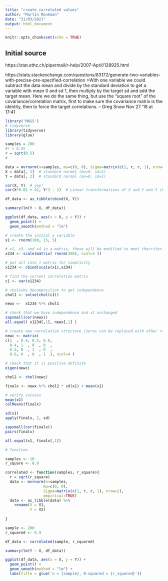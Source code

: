 ```yaml
---
title: "create correlated values"
author: "Martin Monkman"
date: "31/03/2021"
output: html_document
---
```


```r
knitr::opts_chunk$set(echo = TRUE)
```

## Initial source

https://stat.ethz.ch/pipermail/r-help/2007-April/128925.html

https://stats.stackexchange.com/questions/83172/generate-two-variables-with-precise-pre-specified-correlation
>With one variable we could subtract the data mean and divide by the standard deviation to get a variable with mean 0 and sd 1, then multiply by the target sd and add the target mean. Here we do the same thing, but use the "square root" of the covariance/correlation matrix, first to make sure the covariance matrix is the identity, then to force the target correlations. – Greg Snow Nov 27 '18 at 17:41


```r
library('MASS')
# tidyverse
library(tidyverse)
library(glue)
```


```r
samples = 200
#r = 0.95
r = sqrt(0.5)
r

data = mvrnorm(n=samples, mu=c(0, 0), Sigma=matrix(c(1, r, r, 1), nrow=2), empirical=TRUE)
X = data[, 1]  # standard normal (mu=0, sd=1)
Y = data[, 2]  # standard normal (mu=0, sd=1)

cor(X, Y)  # yay!
cor(X*0.01 + 42, Y*3 - 1)  # Linear transformations of X and Y won't change r.
```


```r

df_data <- as_tibble(cbind(X, Y))

summary(lm(Y ~ X, df_data))

ggplot(df_data, aes(x = X, y = Y)) +
  geom_point() +
  geom_smooth(method = "lm")
```


```r
# create the initial x variable
x1 <- rnorm(100, 15, 5)

# x2, x3, and x4 in a matrix, these will be modified to meet thecriteria
x234 <- scale(matrix( rnorm(300), ncol=3 ))

# put all into 1 matrix for simplicity
x1234 <- cbind(scale(x1),x234)

# find the current correlation matrix
c1 <- var(x1234)

# cholesky decomposition to get independence
chol1 <- solve(chol(c1))

newx <-  x1234 %*% chol1 

# check that we have independence and x1 unchanged
zapsmall(cor(newx))
all.equal( x1234[,1], newx[,1] )

# create new correlation structure (zeros can be replaced with other rvals)
newc <- matrix( 
c(1  , 0.4, 0.5, 0.6, 
  0.4, 1  , 0  , 0  ,
  0.5, 0  , 1  , 0  ,
  0.6, 0  , 0  , 1  ), ncol=4 )

# check that it is positive definite
eigen(newc)

chol2 <- chol(newc)

finalx <- newx %*% chol2 * sd(x1) + mean(x1)

# verify success
mean(x1)
colMeans(finalx)

sd(x1)
apply(finalx, 2, sd)

zapsmall(cor(finalx))
pairs(finalx)

all.equal(x1, finalx[,1])


```

```r
# function

samples <- 10
r_square <- 0.9

correlated <- function(samples, r_square){
  r = sqrt(r_square)
  data <- mvrnorm(n=samples, 
                 mu=c(0, 0), 
                 Sigma=matrix(c(1, r, r, 1), nrow=2), 
                 empirical=TRUE)
  data <- as_tibble(data) %>% 
    rename(X = V1,
           Y = V2)
  
}


```


```r

sample <- 200
r_squared <- 0.9

df_data <- correlated(sample, r_squared)

summary(lm(Y ~ X, df_data))

ggplot(df_data, aes(x = X, y = Y)) +
  geom_point() +
  geom_smooth(method = "lm") +
  labs(title = glue('n = {sample}, R-squared = {r_squared}'))

```

